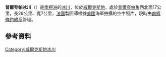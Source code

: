 {{coord|66|15|S|135|55|E|display=title}}

'''普爾夸帕冰川'''（{{lang-en|Pourquoi Pas Glacier}}）是[[南極洲|南極洲]]的[[冰川|冰川]]，位於[[威爾克斯地|威爾克斯地]]，處於[[普爾夸帕角|普爾夸帕角]]西北面17公里，長28公里、寬7公里，[[法國|法國]]製圖師根據[[美國|美國]]海軍拍攝的空中照片，現時由[[南極條約體系|南極條約體系]]管理。

==參考資料==
{{usgs-gazetteer}}

{{DEFAULTSORT:Pourquoi Pas Glacier}}
[[Category:威爾克斯地冰川|Category:威爾克斯地冰川]]


{{WilkesLand-geo-stub}}